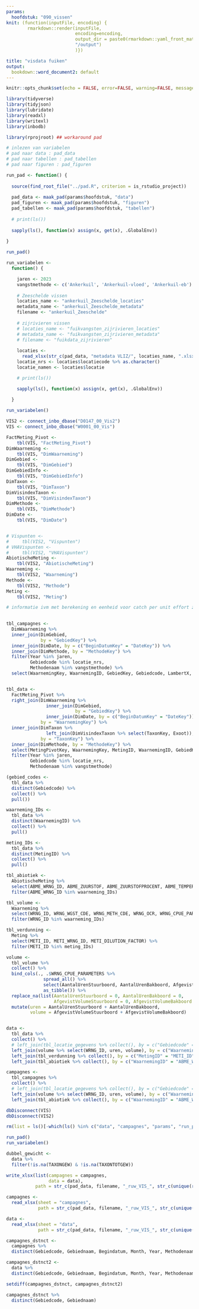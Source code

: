 ```yaml
---
params:
  hoofdstuk: "090_vissen"
knit: (function(inputFile, encoding) {
        rmarkdown::render(inputFile,
                          encoding=encoding,
                          output_dir = paste0(rmarkdown::yaml_front_matter(inputFile)$params$hoofdstuk, 
                          "/output")
                          )})

title: "visdata fuiken"
output:
  bookdown::word_document2: default
---
```



```r

knitr::opts_chunk$set(echo = FALSE, error=FALSE, warning=FALSE, message=FALSE, cache=FALSE)

```


```r

library(tidyverse)
library(tidyjson)
library(lubridate)
library(readxl)
library(writexl)
library(inbodb)

library(rprojroot) ## workaround pad

```


```r

# inlezen van variabelen
# pad naar data : pad_data
# pad naar tabellen : pad_tabellen
# pad naar figuren : pad_figuren

run_pad <- function() {
  
  source(find_root_file("../pad.R", criterion = is_rstudio_project))
  
  pad_data <- maak_pad(params$hoofdstuk, "data")
  pad_figuren <- maak_pad(params$hoofdstuk, "figuren")
  pad_tabellen <- maak_pad(params$hoofdstuk, "tabellen")
  
  # print(ls())
  
  sapply(ls(), function(x) assign(x, get(x), .GlobalEnv))
  
}

run_pad()

```


```r

run_variabelen <- 
  function() {

    jaren <- 2023
    vangstmethode <- c('Ankerkuil', 'Ankerkuil-vloed', 'Ankerkuil-eb')
    
    # Zeeschelde vissen
    locaties_name <- "ankerkuil_Zeeschelde_locaties"
    metadata_name <- "ankerkuil_Zeeschelde_metadata"
    filename <- "ankerkuil_Zeeschelde"
    
    # zijrivieren vissen
    # locaties_name <- "fuikvangsten_zijrivieren_locaties"
    # metadata_name <- "fuikvangsten_zijrivieren_metadata"
    # filename <- "fuikdata_zijrivieren"
    
    locaties <-
      read_xlsx(str_c(pad_data, "metadata VLIZ/", locaties_name, ".xlsx"))
    locatie_nrs <- locaties$locatiecode %>% as.character()
    locatie_namen <- locaties$locatie

    # print(ls())

    sapply(ls(), function(x) assign(x, get(x), .GlobalEnv))
    
  }

run_variabelen()

```


```r

VIS2 <- connect_inbo_dbase("D0147_00_Vis2")
VIS <- connect_inbo_dbase("W0001_00_Vis")

```


```r

FactMeting_Pivot <- 
    tbl(VIS, "FactMeting_Pivot")
DimWaarneming <- 
    tbl(VIS, "DimWaarneming")
DimGebied <- 
    tbl(VIS, "DimGebied")
DimGebiedInfo <- 
    tbl(VIS, "DimGebiedInfo")
DimTaxon <- 
    tbl(VIS, "DimTaxon")
DimVisindexTaxon <- 
    tbl(VIS, "DimVisindexTaxon")
DimMethode <- 
    tbl(VIS, "DimMethode")
DimDate <- 
    tbl(VIS, "DimDate")


# Vispunten <- 
#     tbl(VIS2, "Vispunten")
# VHAVispunten <- 
#     tbl(VIS2, "VHAVispunten")
AbiotischeMeting <- 
    tbl(VIS2, "AbiotischeMeting")
Waarneming <- 
    tbl(VIS2, "Waarneming")
Methode <- 
    tbl(VIS2, "Methode")
Meting <-
    tbl(VIS2, "Meting")

# informatie ivm met berekening en eenheid voor catch per unit effort zijn te vinden in VIS2 tabel 'Methode' (en 'MethodeCpueParameter')
  

tbl_campagnes <-
  DimWaarneming %>% 
  inner_join(DimGebied, 
             by = "GebiedKey") %>% 
  inner_join(DimDate, by = c("BeginDatumKey" = "DateKey")) %>% 
  inner_join(DimMethode, by = "MethodeKey") %>% 
  filter(Year %in% jaren,
         Gebiedcode %in% locatie_nrs,
         Methodenaam %in% vangstmethode) %>% 
  select(WaarnemingKey, WaarnemingID, GebiedKey, Gebiedcode, LambertX, LambertY, Lat, Long, Gebiednaam, Gemeentenaam, Begindatum, Month, Year, MethodeKey, Methodenaam, Methodegroepcode)


tbl_data <-
  FactMeting_Pivot %>% 
  right_join(DimWaarneming %>% 
               inner_join(DimGebied, 
                          by = "GebiedKey") %>% 
               inner_join(DimDate, by = c("BeginDatumKey" = "DateKey")),
             by = "WaarnemingKey") %>% 
  inner_join(DimTaxon %>% 
               left_join(DimVisindexTaxon %>% select(TaxonKey, Exoot)), 
             by = "TaxonKey") %>% 
  inner_join(DimMethode, by = "MethodeKey") %>% 
  select(MetingPivotKey, WaarnemingKey, MetingID, WaarnemingID, GebiedKey, Gebiedcode, LambertX, LambertY, Lat, Long, Gebiednaam, Gemeentenaam, Begindatum, Month, Year, MethodeKey, Methodenaam, Methodegroepcode, TaxonKey, Soort, Exoot, TAXONAANTAL, TAXONGEW, TAXONTOTGEW, TAXONLEN, TEMPERATUUR, ZUURSTOF, TURBIDITEIT, CONDUCTIVITEIT, PH) %>% 
  filter(Year %in% jaren,
         Gebiedcode %in% locatie_nrs,
         Methodenaam %in% vangstmethode)

(gebied_codes <-
  tbl_data %>% 
  distinct(Gebiedcode) %>% 
  collect() %>% 
  pull())

waarneming_IDs <- 
  tbl_data %>% 
  distinct(WaarnemingID) %>% 
  collect() %>% 
  pull()

meting_IDs <- 
  tbl_data %>% 
  distinct(MetingID) %>% 
  collect() %>% 
  pull()

tbl_abiotiek <- 
  AbiotischeMeting %>% 
  select(ABME_WRNG_ID, ABME_ZUURSTOF, ABME_ZUURSTOFPROCENT, ABME_TEMPERATUUR, ABME_PH, ABME_CONDUCTIVITEIT, ABME_TURBIDITEIT, ABME_SALINITEIT_PRM) %>% 
  filter(ABME_WRNG_ID %in% waarneming_IDs)

tbl_volume <- 
  Waarneming %>% 
  select(WRNG_ID, WRNG_WGST_CDE, WRNG_METH_CDE, WRNG_OCR, WRNG_CPUE_PARAMETERS) %>% 
  filter(WRNG_ID %in% waarneming_IDs)

tbl_verdunning <-
  Meting %>% 
  select(METI_ID, METI_WRNG_ID, METI_DILUTION_FACTOR) %>% 
  filter(METI_ID %in% meting_IDs)

volume <-
  tbl_volume %>% 
  collect() %>% 
  bind_cols(., .$WRNG_CPUE_PARAMETERS %>% 
              spread_all() %>% 
              select(AantalUrenStuurboord, AantalUrenBakboord, AfgevistVolumeStuurboord, AfgevistVolumeBakboord) %>%
              as_tibble()) %>% 
  replace_na(list(AantalUrenStuurboord = 0, AantalUrenBakboord = 0,
                  AfgevistVolumeStuurboord = 0, AfgevistVolumeBakboord = 0)) %>% 
  mutate(uren = AantalUrenStuurboord + AantalUrenBakboord,
         volume = AfgevistVolumeStuurboord + AfgevistVolumeBakboord)


data <-
  tbl_data %>% 
  collect() %>% 
  # left_join(tbl_locatie_gegevens %>% collect(), by = c("Gebiedcode" = "VIP_CDE")) %>% 
  left_join(volume %>% select(WRNG_ID, uren, volume), by = c("WaarnemingID" = "WRNG_ID")) %>% 
  left_join(tbl_verdunning %>% collect(), by = c("MetingID" = "METI_ID", "WaarnemingID" = "METI_WRNG_ID")) %>% 
  left_join(tbl_abiotiek %>% collect(), by = c("WaarnemingID" = "ABME_WRNG_ID"))

campagnes <-
  tbl_campagnes %>% 
  collect() %>% 
  # left_join(tbl_locatie_gegevens %>% collect(), by = c("Gebiedcode" = "VIP_CDE")) %>% 
  left_join(volume %>% select(WRNG_ID, uren, volume), by = c("WaarnemingID" = "WRNG_ID")) %>% 
  left_join(tbl_abiotiek %>% collect(), by = c("WaarnemingID" = "ABME_WRNG_ID"))

```


```r

dbDisconnect(VIS)
dbDisconnect(VIS2)

```


```r

rm(list = ls()[-which(ls() %in% c("data", "campagnes", "params", "run_pad", "run_variabelen"))])

run_pad()
run_variabelen()

```


```r

dubbel_gewicht <-
  data %>% 
  filter(!is.na(TAXONGEW) & !is.na(TAXONTOTGEW))

```


```r

write_xlsx(list(campagnes = campagnes,
                data = data),
           path = str_c(pad_data, filename, "_ruw_VIS_", str_c(unique(range(jaren)), collapse = "_"), ".xlsx"))

```


```r

campagnes <- 
  read_xlsx(sheet = "campagnes",
            path = str_c(pad_data, filename, "_ruw_VIS_", str_c(unique(range(jaren)), collapse = "_"), ".xlsx"))

data <- 
  read_xlsx(sheet = "data",
            path = str_c(pad_data, filename, "_ruw_VIS_", str_c(unique(range(jaren)), collapse = "_"), ".xlsx"))

campagnes_dstnct <-
  campagnes %>% 
  distinct(Gebiedcode, Gebiednaam, Begindatum, Month, Year, Methodenaam)

campagnes_dstnct2 <-
  data %>% 
  distinct(Gebiedcode, Gebiednaam, Begindatum, Month, Year, Methodenaam)

setdiff(campagnes_dstnct, campagnes_dstnct2)

campagnes_dstnct %>% 
  distinct(Gebiedcode, Gebiednaam)

```

